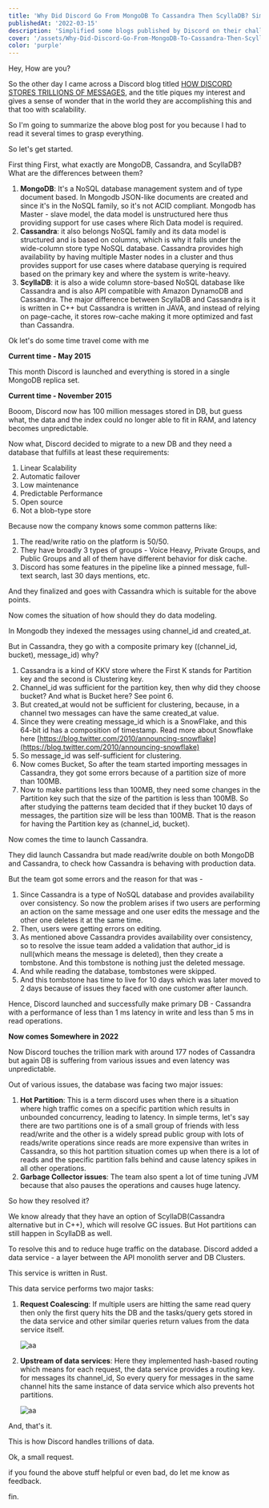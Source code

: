 ```yaml
---
title: 'Why Did Discord Go From MongoDB To Cassandra Then ScyllaDB? Simplified!'
publishedAt: '2022-03-15'
description: 'Simplified some blogs published by Discord on their challenges and learning while implementing and chaining the database for their product based on the data.'
cover: '/assets/Why-Did-Discord-Go-From-MongoDB-To-Cassandra-Then-ScyllaDB-Simplified/cover.png'
color: 'purple'
---
```


Hey, How are you?

So the other day I came across a Discord blog titled [HOW DISCORD STORES TRILLIONS OF MESSAGES](https://discord.com/blog/how-discord-stores-trillions-of-messages), and the title piques my interest and gives a sense of wonder that in the world they are accomplishing this and that too with scalability.

So I'm going to summarize the above blog post for you because I had to read it several times to grasp everything.

So let's get started.

First thing First, what exactly are MongoDB, Cassandra, and ScyllaDB? What are the differences between them?

1. **MongoDB**: It's a NoSQL database management system and of type document based. In Mongodb JSON-like documents are created and since it's in the NoSQL family, so it's not ACID compliant. Mongodb has Master - slave model, the data model is unstructured here thus providing support for use cases where Rich Data model is required.
2. **Cassandra**: it also belongs NoSQL family and its data model is structured and is based on columns, which is why it falls under the wide-column store type NoSQL database. Cassandra provides high availability by having multiple Master nodes in a cluster and thus provides support for use cases where database querying is required based on the primary key and where the system is write-heavy.
3. **ScyllaDB**: it is also a wide column store-based NoSQL database like Cassandra and is also API compatible with Amazon DynamoDB and Cassandra. The major difference between ScyllaDB and Cassandra is it is written in C++ but Cassandra is written in JAVA, and instead of relying on page-cache, it stores row-cache making it more optimized and fast than Cassandra.

Ok let's do some time travel come with me

**Current time - May 2015**

This month Discord is launched and everything is stored in a single MongoDB replica set.

**Current time - November 2015**

Booom, Discord now has 100 million messages stored in DB, but guess what, the data and the index could no longer able to fit in RAM, and latency becomes unpredictable.

Now what, Discord decided to migrate to a new DB and they need a database that fulfills at least these requirements:

1. Linear Scalability
2. Automatic failover
3. Low maintenance
4. Predictable Performance
5. Open source
6. Not a blob-type store

Because now the company knows some common patterns like:

1. The read/write ratio on the platform is 50/50.
2. They have broadly 3 types of groups - Voice Heavy, Private Groups, and Public Groups and all of them have different behavior for disk cache.
3. Discord has some features in the pipeline like a pinned message, full-text search, last 30 days mentions, etc.

And they finalized and goes with Cassandra which is suitable for the above points.

Now comes the situation of how should they do data modeling.

In Mongodb they indexed the messages using channel_id and created_at.

But in Cassandra, they go with a composite primary key ((channel_id, bucket), message_id) why?

1. Cassandra is a kind of KKV store where the First K stands for Partition key and the second is Clustering key.
2. Channel_id was sufficient for the partition key, then why did they choose bucket? And what is Bucket here? See point 6.
3. But created_at would not be sufficient for clustering, because, in a channel two messages can have the same created_at value.
4. Since they were creating message_id which is a SnowFlake, and this 64-bit id has a composition of timestamp. Read more about Snowflake here [https://blog.twitter.com/2010/announcing-snowflake](https://blog.twitter.com/2010/announcing-snowflake)
5. So message_id was self-sufficient for clustering.
6. Now comes Bucket, So after the team started importing messages in Cassandra, they got some errors because of a partition size of more than 100MB.
7. Now to make partitions less than 100MB, they need some changes in the Partition key such that the size of the partition is less than 100MB. So after studying the patterns team decided that if they bucket 10 days of messages, the partition size will be less than 100MB. That is the reason for having the Partition key as (channel_id, bucket).

Now comes the time to launch Cassandra.

They did launch Cassandra but made read/write double on both MongoDB and Cassandra, to check how Cassandra is behaving with production data.

But the team got some errors and the reason for that was -

1. Since Cassandra is a type of NoSQL database and provides availability over consistency. So now the problem arises if two users are performing an action on the same message and one user edits the message and the other one deletes it at the same time.
2. Then, users were getting errors on editing.
3. As mentioned above Cassandra provides availability over consistency, so to resolve the issue team added a validation that author_id is null(which means the message is deleted), then they create a tombstone. And this tombstone is nothing just the deleted message.
4. And while reading the database, tombstones were skipped.
5. And this tombstone has time to live for 10 days which was later moved to 2 days because of issues they faced with one customer after launch.

Hence, Discord launched and successfully make primary DB - Cassandra with a performance of less than 1 ms latency in write and less than 5 ms in read operations.

**Now comes Somewhere in 2022**

Now Discord touches the trillion mark with around 177 nodes of Cassandra but again DB is suffering from various issues and even latency was unpredictable.

Out of various issues, the database was facing two major issues:

1. **Hot Partition**: This is a term discord uses when there is a situation where high traffic comes on a specific partition which results in unbounded concurrency, leading to latency. In simple terms, let's say there are two partitions one is of a small group of friends with less read/write and the other is a widely spread public group with lots of reads/write operations since reads are more expensive than writes in Cassandra, so this hot partition situation comes up when there is a lot of reads and the specific partition falls behind and cause latency spikes in all other operations.
2. **Garbage Collector issues**: The team also spent a lot of time tuning JVM because that also pauses the operations and causes huge latency.

So how they resolved it?

We know already that they have an option of ScyllaDB(Cassandra alternative but in C++), which will resolve GC issues. But Hot partitions can still happen in ScyllaDB as well.

To resolve this and to reduce huge traffic on the database. Discord added a data service - a layer between the API monolith server and DB Clusters.

This service is written in Rust.

This data service performs two major tasks:

1. **Request Coalescing**: If multiple users are hitting the same read query then only the first query hits the DB and the tasks/query gets stored in the data service and other similar queries return values from the data service itself.

   <Image
   	alt='aa'
   	src='https://cdn.hashnode.com/res/hashnode/image/upload/v1678818194645/5a767757-fd2f-4fc5-8cca-e2c2ebcdbe9f.png'
   />

2. **Upstream of data services**: Here they implemented hash-based routing which means for each request, the data service provides a routing key. for messages its channel_id, So every query for messages in the same channel hits the same instance of data service which also prevents hot partitions.

   <Image
   	alt='aa'
   	src='https://cdn.hashnode.com/res/hashnode/image/upload/v1678818216702/93e8d044-585e-4b04-8178-5a7549d7b3d8.png'
   />

And, that's it.

This is how Discord handles trillions of data.

Ok, a small request.

if you found the above stuff helpful or even bad, do let me know as feedback.

fin.
